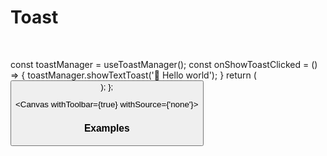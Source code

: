 

<Meta of={DocumentationStories} />

# Toast

<br />

  const toastManager = useToastManager();
  const onShowToastClicked = () => {
    toastManager.showTextToast('👋 Hello world');
  }
  return (
    <Button text='Show Toast' onClicked={onShowToastClicked} />
  );
};

<Canvas withToolbar={true} withSource={'none'}>
  <Story of={DocumentationStories.Default} />
</Canvas>

<Controls />

### Examples

<Canvas>
  <Story of={DocumentationStories.CustomToast} />
</Canvas>

